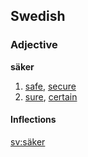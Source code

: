 ==Swedish==
===Adjective===
'''säker'''

#[[safe]], [[secure]]
#[[sure]], [[certain]]

====Inflections====
{{sv-adj|säker|säkert|säkre|säkra|säkrare|säkraste|säkraste|säkrast}}

[[sv:säker]]
